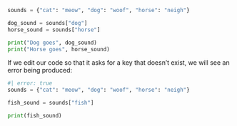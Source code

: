 

```python
sounds = {"cat": "meow", "dog": "woof", "horse": "neigh"}

dog_sound = sounds["dog"]
horse_sound = sounds["horse"]

print("Dog goes", dog_sound)
print("Horse goes", horse_sound)
```




If we edit our code so that it asks for a key that doesn't exist, we will see an error being produced:



```python
#| error: true
sounds = {"cat": "meow", "dog": "woof", "horse": "neigh"}

fish_sound = sounds["fish"]

print(fish_sound)
```

